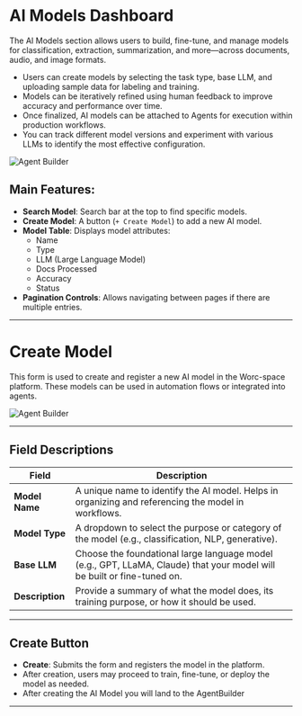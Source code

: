 # AI Models Dashboard

The AI Models section allows users to build, fine-tune, and manage models for classification, extraction, summarization, and more—across documents, audio, and image formats.
- Users can create models by selecting the task type, base LLM, and uploading sample data for labeling and training.
- Models can be iteratively refined using human feedback to improve accuracy and performance over time.
- Once finalized, AI models can be attached to Agents for execution within production workflows.
- You can track different model versions and experiment with various LLMs to identify the most effective configuration.



![Agent Builder](../assets/create-agent/AI-model.png)

## Main Features:
- **Search Model**: Search bar at the top to find specific models.
- **Create Model**: A button (`+ Create Model`) to add a new AI model.
- **Model Table**: Displays model attributes:
  - Name
  - Type
  - LLM (Large Language Model)
  - Docs Processed
  - Accuracy
  - Status
- **Pagination Controls**: Allows navigating between pages if there are multiple entries.
---
# Create Model

This form is used to create and register a new AI model in the Worc-space platform. These models can be used in automation flows or integrated into agents.

![Agent Builder](../assets/create-agent/create-model.png)

---

## Field Descriptions

| **Field**        | **Description** |
|------------------|-----------------|
| **Model Name**  | A unique name to identify the AI model. Helps in organizing and referencing the model in workflows. |
| **Model Type** | A dropdown to select the purpose or category of the model (e.g., classification, NLP, generative). |
| **Base LLM**  | Choose the foundational large language model (e.g., GPT, LLaMA, Claude) that your model will be built or fine-tuned on. |
| **Description**  | Provide a summary of what the model does, its training purpose, or how it should be used. |

---

## Create Button

- **Create**: Submits the form and registers the model in the platform.
- After creation, users may proceed to train, fine-tune, or deploy the model as needed.
- After creating the AI Model you will land to the AgentBuilder

---
